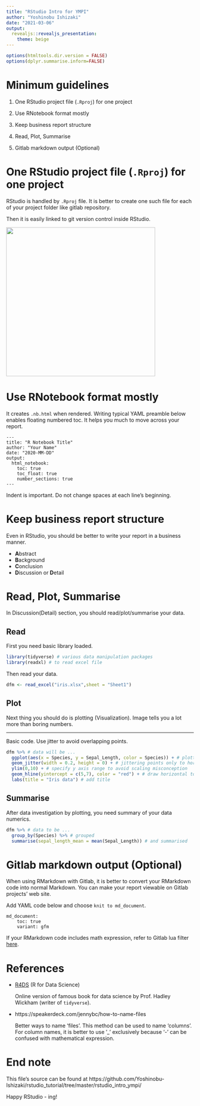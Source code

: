 ```yaml
---
title: "RStudio Intro for YMPI"
author: "Yoshinobu Ishizaki"
date: "2021-03-06"
output:
  revealjs::revealjs_presentation:
    theme: beige
---
```



```r
options(htmltools.dir.version = FALSE)
options(dplyr.summarise.inform=FALSE)
```

# Minimum guidelines

1. One RStudio project file (`.Rproj`) for one project

1. Use RNotebook format mostly

1. Keep business report structure

1. Read, Plot, Summarise

1. Gitlab markdown output (Optional)

# One RStudio project file (`.Rproj`) for one project

RStudio is handled by `.Rproj` file. 
It is better to create one such file for each of your project folder like gitlab repository.

Then it is easily linked to git version control inside RStudio.

<img src = "libs/create_project.png" width = 400>

<!-- ![](libs/create_project.png){width="240"} -->

# Use RNotebook format mostly

It creates `.nb.html` when rendered.
Writing typical YAML preamble below enables floating numbered toc.
It helps you much to move across your report.

```
---
title: "R Notebook Title"
author: "Your Name"
date: "2020-MM-DD"
output: 
  html_notebook:
    toc: true
    toc_float: true
    number_sections: true
---
```

Indent is important. Do not change spaces at each line's beginning.

# Keep business report structure

Even in RStudio, you should be better to write your report in a business manner.

- **A**bstract
- **B**ackground
- **C**onclusion
- **D**iscussion or **D**etail

# Read, Plot, Summarise

In Discussion(Detail) section, you should read/plot/summarise your data.

## Read

First you need basic library loaded.

```r
library(tidyverse) # various data manipulation packages 
library(readxl) # to read excel file
```


Then read your data.

```r
dfm <- read_excel("iris.xlsx",sheet = "Sheet1")
```

## Plot

Next thing you should do is plotting (Visualization).
Image tells you a lot more than boring numbers.

---
Basic code.
Use jitter to avoid overlapping points.

```r
dfm %>% # data will be ...
  ggplot(aes(x = Species, y = Sepal_Length, color = Species)) + # plotted with x,y,color
  geom_jitter(width = 0.2, height = 0) + # jittering points only to horizontally
  ylim(0,10) + # specify y axis range to avoid scaling misconception  
  geom_hline(yintercept = c(5,7), color = "red") + # draw horizontal tolerance lines
  labs(title = "Iris data") # add title
```

## Summarise

After data investigation by plotting, you need summary of your data numerics.

```r
dfm %>% # data to be ...
  group_by(Species) %>% # grouped 
  summarise(sepal_length_mean = mean(Sepal_Length)) # and summarised
```
# Gitlab markdown output (Optional)

When using RMarkdown with Gitlab, it is better to convert your RMarkdown code into normal Markdown.
You can make your report viewable on Gitlab projects' web site.

Add YAML code below and choose `knit to md_document`.

```
md_document:
    toc: true
    variant: gfm
```

If your RMarkdown code includes math expression, refer to Gitlab lua filter  [here](https://gitlab.scm.service.infosys.yamaha.com/bo_pe/about_bo_pe/-/blob/master/doc/gfm.md#7-rmarkdown-math-1).

# References

- [R4DS](https://r4ds.had.co.nz/) (R for Data Science)

  Online version of famous book for data science by Prof. Hadley Wickham (writer of `tidyverse`).
  
- https://speakerdeck.com/jennybc/how-to-name-files

  Better ways to name 'files'. This method can be used to name 'columns'.
  For column names, it is better to use '_' exclusively because '-' can be confused with mathematical expression.
  
# End note

This file's source can be found at https://github.com/Yoshinobu-Ishizaki/rstudio_tutorial/tree/master/rstudio_intro_ympi/

Happy RStudio - ing!
